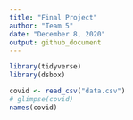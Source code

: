 ```yaml
---
title: "Final Project"
author: "Team 5"
date: "December 8, 2020"
output: github_document
---
```


```r
library(tidyverse) 
library(dsbox) 
```

```r
covid <- read_csv("data.csv")
# glimpse(covid)
names(covid)
```